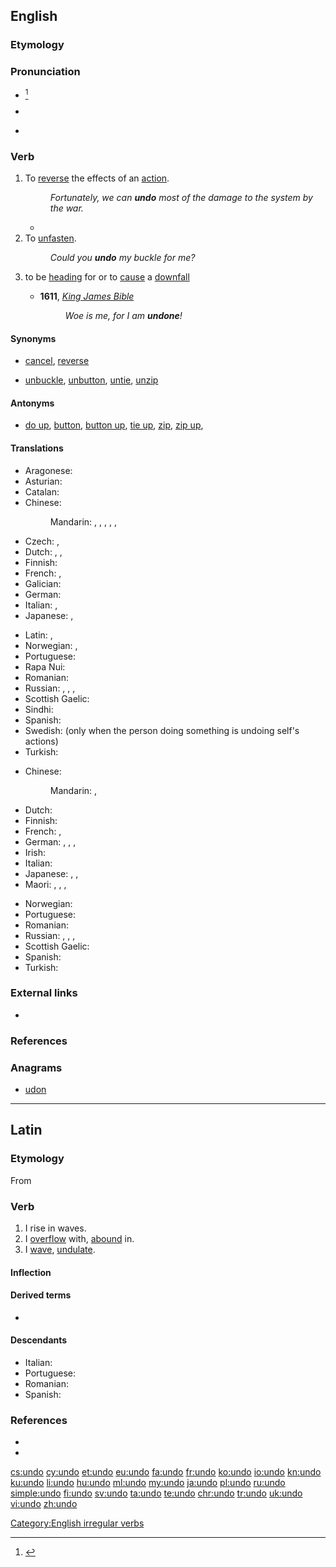 ==English==

===Etymology===
{{prefix|un|do}}

===Pronunciation===
* {{a|US|UK}}<ref>{{R:OED Online}}</ref> {{IPA|/ʌnˈduː/}}
* {{rhymes|uː}}
* {{homophones|lang=en|undue}} {{qualifier|in [[Wikipedia:Yod-dropping|yod dropping]] dialects}}

===Verb===
{{en-verb|undoes|undoing|undid|undone}}

# To [[reverse]] the effects of an [[action]].{{jump|reverse effects|s}}
#: ''Fortunately, we can '''undo''' most of the damage to the system by the war.''
#* {{quote-news
|year=2011
|date=October 15
|author=Michael Da Silva
|title=Wigan   1 - 3   Bolton
|work=BBC Sport
|url=http://news.bbc.co.uk/sport2/hi/football/eng_prem/15226200.stm
|page=
|passage=But Wigan '''undid''' their good work by conceding an avoidable second goal deep into first-half injury time.}}
# To [[unfasten]].{{jump|unfasten|a|s}}
#: ''Could you '''undo''' my buckle for me?''
# {{context|figuratively|lang=en}} to be [[head]]ing for or to [[cause]] a [[downfall]]
#* '''1611''', ''[[w:Authorized King James Version|King James Bible]]''
#*: ''Woe is me, for I am '''undone'''!''

====Synonyms====
* {{jump|s|reverse effects|a}} [[cancel]], [[reverse]]
* {{jump|s|unfasten|a}} [[unbuckle]], [[unbutton]], [[untie]], [[unzip]]

====Antonyms====
* {{jump|a|unfasten|s}} [[do up]], [[button]], [[button up]], [[tie up]], [[zip]], [[zip up]],

====Translations====
{{trans-top|to reverse}}
* Aragonese: {{t|an|desfer}}
* Asturian: {{t|ast|desfacer}}
* Catalan: {{t+|ca|desfer}}
* Chinese:
*: Mandarin: {{t|cmn|廢棄|sc=Hani}}, {{t+|cmn|废弃|tr=fèiqì|sc=Hani}}, {{qualifier|also computing}} {{t|cmn|撤銷|sc=Hani}}, {{t+|cmn|撤销|tr=chèxiāo|sc=Hani}}, {{t|cmn|復原|sc=Hani}}, {{t+|cmn|复原|tr=fùyuán|sc=Hani}}
* Czech: {{t|cs|odčinit}}, {{t|cs|navrátit}}
* Dutch: {{t|nl|ongedaan maken}}, {{t|nl|tenietdoen}}, {{t+|nl|ontdoen}}
* Finnish: {{t+|fi|kumota}}
* French: {{t+|fr|annuler}}, {{t+|fr|défaire}}
* Galician: {{t|gl|desfacer}}
* German: {{t|de|rückgängig machen}}
* Italian: {{t+|it|annullare}}, {{t+|it|disfare}}
* Japanese: {{t|ja|取り消す|tr=とりけす, torikesu|sc=Jpan}}, {{qualifier|computing}} {{t|ja|アンドゥ|tr=andu suru|alt=アンドゥする|sc=Jpan}}
{{trans-mid}}
* Latin: {{t|la|abrogo}}, {{t+|la|destruo}}
* Norwegian: {{t|no|rette opp}}, {{t+|no|angre}}
* Portuguese: {{t+|pt|desfazer}}
* Rapa Nui: {{t|rap|kume}}
* Romanian: {{t+|ro|desface}}
* Russian: {{t+|ru|отменять|impf|tr=otmenjátʹ|sc=Cyrl}}, {{t+|ru|отменить|pf|tr=otmenítʹ|sc=Cyrl}}, {{t+|ru|возвращать|impf|tr=vozvraščátʹ|sc=Cyrl}}, {{t+|ru|вернуть|pf|tr=vernútʹ|sc=Cyrl}}
* Scottish Gaelic: {{t|gd|neo-dhèan}}
* Sindhi: {{t+|sd|اڻڪرڻ}}
* Spanish: {{t+|es|deshacer}}
* Swedish: {{t+|sv|ångra}} (only when the person doing something is undoing self's actions)
* Turkish: {{t+|tr|geri almak}}
{{trans-bottom}}

{{trans-top|to unfasten}}
* Chinese:
*: Mandarin: {{t+|cmn|解開|sc=Hani}}, {{t+|cmn|解开|tr=jiěkāi|sc=Hani}}
* Dutch: {{t+|nl|losmaken}}
* Finnish: {{t+|fi|avata}}
* French: {{t+|fr|défaire}}, {{t+|fr|délier}}
* German: {{t|de|abschnallen}}, {{t+|de|lösen}}, {{t|de|losmachen}}, {{t+|de|öffnen}}
* Irish: {{t|ga|scaoil}}
* Italian: {{t+|it|slacciare}}
* Japanese: {{t|ja|はずす|tr=hazusu|sc=Jpan}}, {{t|ja|ほどく|tr=hodoku|sc=Jpan}}, {{t|ja|解く|tr=とく, toku|sc=Jpan}}
* Maori: {{t|mi|wete}}, {{t|mi|wetewete}}, {{t|mi|wewete}}, {{t|mi|whakamatara}}
{{trans-mid}}
* Norwegian: {{t+|no|løsne}}
* Portuguese: {{t+|pt|desatar}}
* Romanian: {{t+|ro|desface}}
* Russian: {{t+|ru|расстёгивать|impf|tr=rasstjógivatʹ|sc=Cyrl}}, {{t+|ru|расстегнуть|pf|tr=rasstegnútʹ|sc=Cyrl}}, {{t+|ru|развязывать|impf|tr=razvjázyvatʹ|sc=Cyrl}}, {{t+|ru|развязать|pf|tr=razvjazátʹ|sc=Cyrl}}
* Scottish Gaelic: {{t|gd|fuasgail}}
* Spanish: {{t|es|desatar}}
* Turkish: {{t+|tr|çözmek}}
{{trans-bottom}}

===External links===
* {{pedialite}}

===References===
<references/>

===Anagrams===
* [[udon#English|udon]]

[[Category:English irregular verbs]]

----

==Latin==

===Etymology===
From {{term|lang=la|unda||a wave}}

===Verb===
{{la-verb|undo|undō|undare|undāre|undavi|undāvī|undatum|undātum}}

# I rise in waves.
# I [[overflow]] with, [[abound]] in.
# I [[wave]], [[undulate]].

====Inflection====
{{la-conj-1st|und|undāv|undāt}}

====Derived terms====
* {{l|la|redundō}}

====Descendants====
* Italian: {{l|it|ondare}}
* Portuguese: {{l|pt|undar}}
* Romanian: {{l|ro|unda}}
* Spanish: {{l|es|ondear}}

===References===
* {{R:L&S}}
* {{R:Century 1911|redound}}

[[cs:undo]]
[[cy:undo]]
[[et:undo]]
[[eu:undo]]
[[fa:undo]]
[[fr:undo]]
[[ko:undo]]
[[io:undo]]
[[kn:undo]]
[[ku:undo]]
[[li:undo]]
[[hu:undo]]
[[ml:undo]]
[[my:undo]]
[[ja:undo]]
[[pl:undo]]
[[ru:undo]]
[[simple:undo]]
[[fi:undo]]
[[sv:undo]]
[[ta:undo]]
[[te:undo]]
[[chr:undo]]
[[tr:undo]]
[[uk:undo]]
[[vi:undo]]
[[zh:undo]]